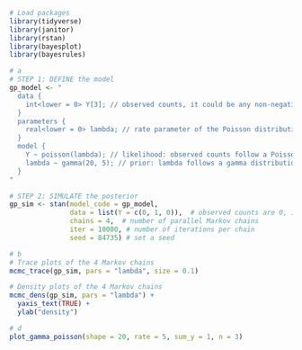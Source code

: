 ```r
# Load packages
library(tidyverse)
library(janitor)
library(rstan)
library(bayesplot)
library(bayesrules)
```

```r
# a
# STEP 1: DEFINE the model
gp_model <- "
  data {
    int<lower = 0> Y[3]; // observed counts, it could be any non-negative integers
  }
  parameters {
    real<lower = 0> lambda; // rate parameter of the Poisson distribution, it could be any non-negative real number
  }
  model {
    Y ~ poisson(lambda); // likelihood: observed counts follow a Poisson distribution with rate parameter lambda
    lambda ~ gamma(20, 5); // prior: lambda follows a gamma distribution with shape 20 and rate 5
  }
"

# STEP 2: SIMULATE the posterior
gp_sim <- stan(model_code = gp_model, 
               data = list(Y = c(0, 1, 0)),  # observed counts are 0, 1, and 0
               chains = 4,  # number of parallel Markov chains
               iter = 10000, # number of iterations per chain
               seed = 84735) # set a seed

```


```r
# b 
# Trace plots of the 4 Markov chains
mcmc_trace(gp_sim, pars = "lambda", size = 0.1)

# Density plots of the 4 Markov chains
mcmc_dens(gp_sim, pars = "lambda") + 
  yaxis_text(TRUE) + 
  ylab("density")
```

```r
# d
plot_gamma_poisson(shape = 20, rate = 5, sum_y = 1, n = 3)
```

